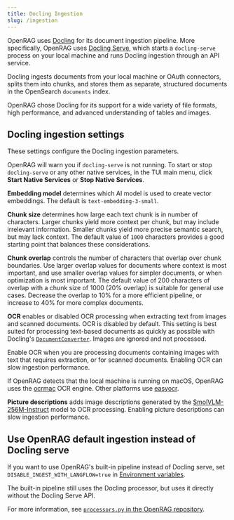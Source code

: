 ```yaml
---
title: Docling Ingestion
slug: /ingestion
---
```



OpenRAG uses [Docling](https://docling-project.github.io/docling/) for its document ingestion pipeline.
More specifically, OpenRAG uses [Docling Serve](https://github.com/docling-project/docling-serve), which starts a `docling-serve` process on your local machine and runs Docling ingestion through an API service.

Docling ingests documents from your local machine or OAuth connectors, splits them into chunks, and stores them as separate, structured documents in the OpenSearch `documents` index.

OpenRAG chose Docling for its support for a wide variety of file formats, high performance, and advanced understanding of tables and images.

## Docling ingestion settings

These settings configure the Docling ingestion parameters.

OpenRAG will warn you if `docling-serve` is not running.
To start or stop `docling-serve` or any other native services, in the TUI main menu, click **Start Native Services** or **Stop Native Services**.

**Embedding model** determines which AI model is used to create vector embeddings. The default is `text-embedding-3-small`.

**Chunk size** determines how large each text chunk is in number of characters.
Larger chunks yield more context per chunk, but may include irrelevant information. Smaller chunks yield more precise semantic search, but may lack context. 
The default value of `1000` characters provides a good starting point that balances these considerations.

**Chunk overlap** controls the number of characters that overlap over chunk boundaries.
Use larger overlap values for documents where context is most important, and use smaller overlap values for simpler documents, or when optimization is most important.
The default value of 200 characters of overlap with a chunk size of 1000 (20% overlap) is suitable for general use cases. Decrease the overlap to 10% for a more efficient pipeline, or increase to 40% for more complex documents.

**OCR** enables or disabled OCR processing when extracting text from images and scanned documents.
OCR is disabled by default. This setting is best suited for processing text-based documents as quickly as possible with Docling's [`DocumentConverter`](https://docling-project.github.io/docling/reference/document_converter/). Images are ignored and not processed.

Enable OCR when you are processing documents containing images with text that requires extraction, or for scanned documents. Enabling OCR can slow ingestion performance.

If OpenRAG detects that the local machine is running on macOS, OpenRAG uses the [ocrmac](https://www.piwheels.org/project/ocrmac/) OCR engine. Other platforms use [easyocr](https://www.jaided.ai/easyocr/).

**Picture descriptions** adds image descriptions generated by the [SmolVLM-256M-Instruct](https://huggingface.co/HuggingFaceTB/SmolVLM-Instruct) model to OCR processing. Enabling picture descriptions can slow ingestion performance.

## Use OpenRAG default ingestion instead of Docling serve

If you want to use OpenRAG's built-in pipeline instead of Docling serve, set `DISABLE_INGEST_WITH_LANGFLOW=true` in [Environment variables](/reference/configuration#ingestion-configuration).

The built-in pipeline still uses the Docling processor, but uses it directly without the Docling Serve API.

For more information, see [`processors.py` in the OpenRAG repository](https://github.com/langflow-ai/openrag/blob/main/src/models/processors.py#L58).